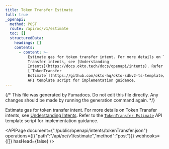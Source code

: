 ```yaml
---
title: Token Transfer Estimate
full: true
_openapi:
  method: POST
  route: /api/oc/v1/estimate
  toc: []
  structuredData:
    headings: []
    contents:
      - content: >-
          Estimate gas for token transfer intent. For more details on Token
          Transfer intents, see [Understanding
          Intents](https://docs.okto.tech/docs/openapi/intents). Refer to the
          [`TokenTransfer
          Estimate`](https://github.com/okto-hq/okto-sdkv2-ts-template/blob/main/src/api-template/intents/tokenTransfer_with_estimate.ts)
          API template script for implementation guidance.
---
```


{/* This file was generated by Fumadocs. Do not edit this file directly. Any changes should be made by running the generation command again. */}

Estimate gas for token transfer intent. For more details on Token Transfer intents, see [Understanding Intents](https://docs.okto.tech/docs/openapi/intents). Refer to the [`TokenTransfer Estimate`](https://github.com/okto-hq/okto-sdkv2-ts-template/blob/main/src/api-template/intents/tokenTransfer_with_estimate.ts) API template script for implementation guidance.

<APIPage document={"./public/openapi/intents/tokenTransfer.json"} operations={[{"path":"/api/oc/v1/estimate","method":"post"}]} webhooks={[]} hasHead={false} />